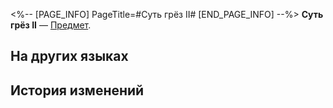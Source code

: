 <%-- [PAGE_INFO]
PageTitle=#Суть грёз II#
[END_PAGE_INFO] --%>
{{Предмет Инфобокс
|id          = 252470
|Изображение = Предмет Суть грёз II.png
|Тип         = 
|Инвентарь   = 
|Редкость    = 5
|Эффект      = 
|Описание    = Соберите набор карточек воспоминаний, чтобы получить усиление.
}}
{{Описание|Ваши воспоминания об Освоении могут стать источником вдохновения для игры.}}
'''Суть грёз II''' — [[Предмет]].

==На других языках==
{{На других языках
|en   = The Essence of Dreams (II)
|zhs  = 梦的内核-Ⅱ
|zht  = 夢的核心-Ⅱ
|ja   = 夢の中核-II
|ko   = 꿈의 핵심-Ⅱ
|es   = La esencia de los sueños&nbsp;II
|fr   = L'essence des rêves (II)
|ru   = Суть грёз II
|th   = แก่นของความฝัน II
|vi   = Hạt Nhân Của Giấc Mơ-II
|de   = Die Essenz der Träume (II)
|id   = Inti Mimpi II
|pt   = A Essência dos Sonhos (II)
}}

==История изменений==
{{История изменений|3.5}}